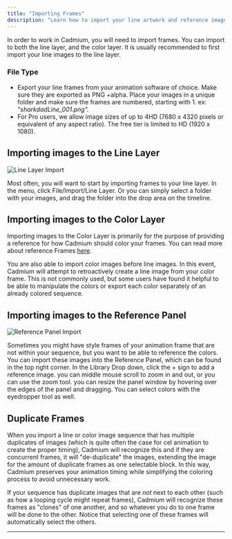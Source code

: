 ```yaml
---
title: "Importing Frames"
description: "Learn how to import your line artwork and reference images into Cadmium"
---
```


In order to work in Cadmium, you will need to import frames. You can import to both the line layer, and the color layer. It is usually recommended to first import your line images to the line layer. 

### File Type

- Export your line frames from your animation software of choice. Make sure they are exported as PNG +alpha. Place your images in a unique 
folder and make sure the frames are numbered, starting with 1. ex: *"sharkdadLine_001.png".*
- For Pro users, we allow image sizes of up to 4HD (7680 x 4320 pixels or equivalent of any aspect ratio). The free tier is limited to HD (1920 x 1080).

## **Importing images to the Line Layer**

![Line Layer Import](/images/importing-frames/line-layer-import.png)

 Most often, you will want to start by importing frames to your line layer. In the menu, click File/Import/Line Layer. Or you can simply select a folder with your images, and drag the folder into the drop area on the timeline.

## **Importing images to the Color Layer**

Importing images to the Color Layer is primarily for the purpose of providing a reference for how Cadmium should color your frames. You can read more about reference Frames [here](/reference-frames).

You are also able to import color images before line images. In this event, Cadmium will attempt to retroactively create a line image from your color frame. This is not commonly used, but some users have found it helpful to be able to manipulate the colors or export each color separately of an already colored sequence.

## **Importing images to the Reference Panel**

![Reference Panel Import](/images/importing-frames/reference-panel.png)

Sometimes you might have style frames of your animation frame that are not within your sequence, but you want to be able to reference the colors. You can import these images into the Reference Panel, which can be found in the top right corner. In the Library Drop down, click the + sign to add a reference image. you can middle mouse scroll to zoom in and out, or you can use the zoom tool. you can resize the panel window by hovering over the edges of the panel and dragging. You can select colors with the eyedropper tool as well.

## Duplicate Frames

 When you import a line or color image sequence that has multiple duplicates of images (which is quite often the case for cel animation to create the proper timing), Cadmium will recognize this and if they are concurrent frames, it will "de-duplicate" the images, extending the image for the amount of duplicate frames as one selectable block. In this way, Cadmium preserves your animation timing while simplifying the coloring process to avoid unnecessary work. 

If your sequence has duplicate images that are *not* next to each other (such as how a looping cycle might repeat frames), Cadmium will recognize these frames as "clones" of one another, and so whatever you do to one frame will be done to the other. Notice that selecting one of these frames will automatically select the others.

---

